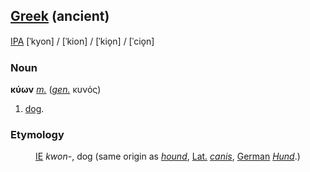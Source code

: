 == [[Greek]] (ancient) ==

[[IPA]] [ˈkyon] / [ˈkion] / [ˈkio̞n] / [ˈcio̞n]

===Noun===
'''κύων''' ''[[masculine|m.]]'' (''[[genitive|gen.]]'' κυνός)

#[[dog]].

===Etymology===
:[[Indoeuropean|IE]] ''kwon-'', dog (same origin as ''[[hound]]'', [[Latin|Lat.]] ''[[canis]]'', [[German]] ''[[Hund]]''.)